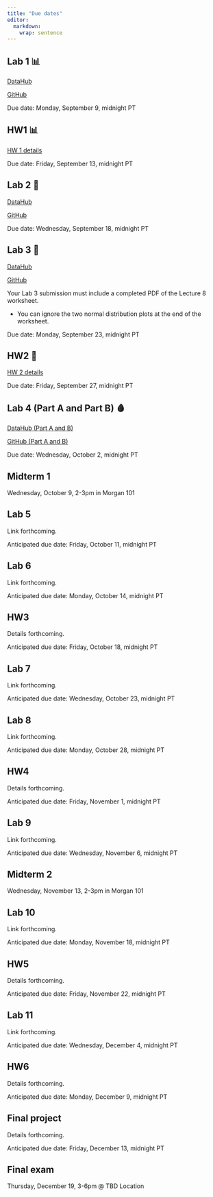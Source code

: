 ```yaml
---
title: "Due dates"
editor: 
  markdown: 
    wrap: sentence
---
```


## Lab 1 📊

[DataHub](https://r.datahub.berkeley.edu/hub/user-redirect/git-pull?repo=https%3A%2F%2Fgithub.com%2Fberkeley-stat131a%2F131a-labs-fall-2024&urlpath=rstudio%2F)

[GitHub](https://github.com/berkeley-stat131a/131a-labs-fall-2024/tree/main)

Due date: Monday, September 9, midnight PT

## HW1 📊

[HW 1 details](assignment1.html)

Due date: Friday, September 13, midnight PT

## Lab 2 🔔

[DataHub](https://r.datahub.berkeley.edu/hub/user-redirect/git-pull?repo=https%3A%2F%2Fgithub.com%2Fberkeley-stat131a%2F131a-labs-fall-2024&urlpath=rstudio%2F)

[GitHub](https://github.com/berkeley-stat131a/131a-labs-fall-2024/tree/main)

Due date: Wednesday, September 18, midnight PT

## Lab 3 👥

[DataHub](https://r.datahub.berkeley.edu/hub/user-redirect/git-pull?repo=https%3A%2F%2Fgithub.com%2Fberkeley-stat131a%2F131a-labs-fall-2024&urlpath=rstudio%2F)

[GitHub](https://github.com/berkeley-stat131a/131a-labs-fall-2024/tree/main)

Your Lab 3 submission must include a completed PDF of the Lecture 8 worksheet.

- You can ignore the two normal distribution plots at the end of the worksheet.

Due date: Monday, September 23, midnight PT

## HW2 🍬

[HW 2 details](assignment2.html)

Due date: Friday, September 27, midnight PT

## Lab 4 (Part A and Part B) 🩸

[DataHub (Part A and B)](https://r.datahub.berkeley.edu/hub/user-redirect/git-pull?repo=https%3A%2F%2Fgithub.com%2Fberkeley-stat131a%2F131a-labs-fall-2024&urlpath=rstudio%2F)

[GitHub (Part A and B)](https://github.com/berkeley-stat131a/131a-labs-fall-2024/tree/main)

Due date: Wednesday, October 2, midnight PT

## Midterm 1

Wednesday, October 9, 2-3pm in Morgan 101

## Lab 5

Link forthcoming.

Anticipated due date: Friday, October 11, midnight PT

## Lab 6

Link forthcoming.

Anticipated due date: Monday, October 14, midnight PT

## HW3

Details forthcoming.

Anticipated due date: Friday, October 18, midnight PT

## Lab 7

Link forthcoming.

Anticipated due date: Wednesday, October 23, midnight PT

## Lab 8

Link forthcoming.

Anticipated due date: Monday, October 28, midnight PT

## HW4

Details forthcoming.

Anticipated due date: Friday, November 1, midnight PT

## Lab 9

Link forthcoming.

Anticipated due date: Wednesday, November 6, midnight PT

## Midterm 2

Wednesday, November 13, 2-3pm in Morgan 101

## Lab 10

Link forthcoming.

Anticipated due date: Monday, November 18, midnight PT

## HW5

Details forthcoming.

Anticipated due date: Friday, November 22, midnight PT

## Lab 11

Link forthcoming.

Anticipated due date: Wednesday, December 4, midnight PT

## HW6 

Details forthcoming.

Anticipated due date: Monday, December 9, midnight PT

## Final project

Details forthcoming.

Anticipated due date: Friday, December 13, midnight PT

## Final exam

Thursday, December 19, 3-6pm @ TBD Location






<!-- In teams of 3 people (no more, no fewer), please complete the [project proposal form](https://docs.google.com/forms/d/e/1FAIpQLSeYSFHSlrRKkcjCCo9PAGrtiWoWRQEQHGBsJsosEZfZ9ebocA/viewform?usp=sf_link). -->

<!-- To help assess the feasibility and suitability of your project, -->
<!-- please discuss your idea with the teaching staff before submitting your proposal. -->
<!-- Your group should -->
<!-- sign up for a -->
<!-- [15-minute meeting slot](https://docs.google.com/spreadsheets/d/1Gm0Dec4v061fLeEvg-N86jsOyG2TeNOJdtEScOrV1xs/edit?usp=sharing). -->
<!-- It is ideal if all members of your group can attend the meeting but, at a minimum, two members should be present.  -->
<!-- Your proposal does not have to be completed, or even started, when you meet with a member of the teaching staff. -->
<!-- But, you should have started thinking about potential topics and ideas. -->
<!-- **This meeting is a required part of the assignment.** -->

<!-- You are free to pursue any topic related to applied statistics. -->
<!-- In previous years, teams have considered -->
<!-- athletic performance, gender inequality, farming practices, restaurant quality, -->
<!-- music success, gentrification, and standardized testing, just to name a few. -->
<!-- Any data-driven investigation is fair game. -->

<!-- ~~**More specific instructions on final deliverables will be provided later in the quarter.** -->
<!-- In a previous iteration of the course, teams submitted either a 10-page report or a 10-minute presentation. -->
<!-- You can see past examples of successful final projects [here](https://jdgrossman.com/assets/mse-125-example-projects.zip). -->
<!-- The final deliverables will likely change for this iteration of the course.~~ -->

<!-- For more project details, see [the project page](https://jdgrossman.com/mse125/project). -->

<!-- Upon completing the project, we'll ask each student to evaluate the contributions of their team members, and we'll consider these peer reviews when determining final grades. -->

<!-- ## Peer evaluations for final project 👥 -->

<!-- Due date: ~~Friday, May 31~~ Monday, June 3, midnight PT -->

<!-- Confidential peer evaluations should be submitted separately by each team member.  -->

<!-- [Peer Eval Form](https://docs.google.com/forms/d/e/1FAIpQLSfzTPmpQIDCNR0df-Bc9u4fEmM0Y6uz6vPAWprhPd9w86SCBA/viewform?usp=sf_link). -->
<!-- <!-- Form link is [here](https://forms.gle/rKfgfAsMxMivoGbV6). -->
